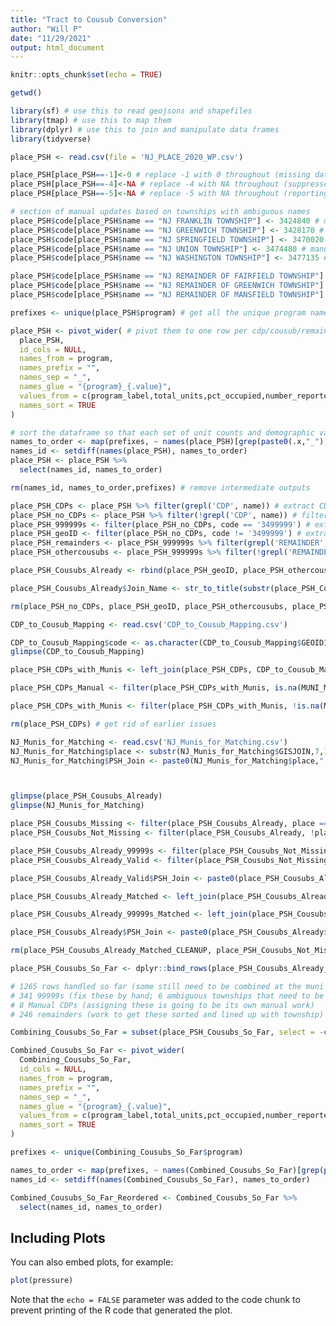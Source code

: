 ```yaml
---
title: "Tract to Cousub Conversion"
author: "Will P"
date: "11/29/2021"
output: html_document
---
```


```r
knitr::opts_chunk$set(echo = TRUE)
```

```r

getwd()

library(sf) # use this to read geojsons and shapefiles
library(tmap) # use this to map them
library(dplyr) # use this to join and manipulate data frames
library(tidyverse)

place_PSH <- read.csv(file = 'NJ_PLACE_2020_WP.csv')

place_PSH[place_PSH==-1]<-0 # replace -1 with 0 throughout (missing data)
place_PSH[place_PSH==-4]<-NA # replace -4 with NA throughout (suppressed demographic data)
place_PSH[place_PSH==-5]<-NA # replace -5 with NA throughout (reporting under 50% demographic data)

# section of manual updates based on townships with ambiguous names
place_PSH$code[place_PSH$name == "NJ FRANKLIN TOWNSHIP"] <- 3424840 # manually set Franklin Township (Gloucester County)
place_PSH$code[place_PSH$name == "NJ GREENWICH TOWNSHIP"] <- 3428170 # manually set Greenwich Township (Cumberland County)
place_PSH$code[place_PSH$name == "NJ SPRINGFIELD TOWNSHIP"] <- 3470020 # manually set Springfield Township (Union County)
place_PSH$code[place_PSH$name == "NJ UNION TOWNSHIP"] <- 3474480 # manually set Union Township (Union County) 
place_PSH$code[place_PSH$name == "NJ WASHINGTON TOWNSHIP"] <- 3477135 # manually set Washington Township (Bergen County) 

place_PSH$code[place_PSH$name == "NJ REMAINDER OF FAIRFIELD TOWNSHIP"] <- 3422350 # manually set Remainder of Fairfield Township (Cumberland County)
place_PSH$code[place_PSH$name == "NJ REMAINDER OF GREENWICH TOWNSHIP"] <- 3428185 # manually set Remainder of Greenwich Township (Gloucester County)
place_PSH$code[place_PSH$name == "NJ REMAINDER OF MANSFIELD TOWNSHIP"] <- 3443320 # manually set Remainder of Mansfield Township (Warren County)

prefixes <- unique(place_PSH$program) # get all the unique program names used in the dataset

place_PSH <- pivot_wider( # pivot them to one row per cdp/cousub/remainder
  place_PSH,
  id_cols = NULL,
  names_from = program,
  names_prefix = "",
  names_sep = "_",
  names_glue = "{program}_{.value}",
  values_from = c(program_label,total_units,pct_occupied,number_reported,pct_reported,months_since_report,months_since_report,pct_movein,people_per_unit,people_total,rent_per_month,spending_per_month,hh_income,person_income,pct_lt5k,pct_5k_lt10k,pct_10k_lt15k,pct_15k_lt20k,pct_ge20k,pct_wage_major,pct_welfare_major,pct_other_major,pct_median,pct_lt50_median,pct_lt30_median,pct_2adults,pct_1adult,pct_female_head,pct_female_head_child,pct_disabled_lt62,pct_disabled_ge62,pct_disabled_all,pct_lt24_head,pct_age25_50,pct_age51_61,pct_age62plus,pct_age85plus,pct_minority,pct_black_nonhsp,pct_native_american_nonhsp,pct_asian_pacific_nonhsp,pct_white_nothsp,pct_black_hsp,pct_wht_hsp,pct_oth_hsp,pct_hispanic,pct_multi,months_waiting,months_from_movein,pct_utility_allow,ave_util_allow,pct_bed1,pct_bed2,pct_bed3,pct_overhoused,tpoverty,tminority,tpct_ownsfd),
  names_sort = TRUE
)

# sort the dataframe so that each set of unit counts and demographic variables are together by program
names_to_order <- map(prefixes, ~ names(place_PSH)[grep(paste0(.x,"_"), names(place_PSH))]) %>% unlist
names_id <- setdiff(names(place_PSH), names_to_order)
place_PSH <- place_PSH %>%
  select(names_id, names_to_order)

rm(names_id, names_to_order,prefixes) # remove intermediate outputs

```

```r

place_PSH_CDPs <- place_PSH %>% filter(grepl('CDP', name)) # extract CDPs
place_PSH_no_CDPs <- place_PSH %>% filter(!grepl('CDP', name)) # filter them out of the main dataset
place_PSH_999999s <- filter(place_PSH_no_CDPs, code == '3499999') # extract cousubs without geoids, including remainders
place_PSH_geoID <- filter(place_PSH_no_CDPs, code != '3499999') # extract cousubs with geoids
place_PSH_remainders <- place_PSH_999999s %>% filter(grepl('REMAINDER', name)) # extract remainders of cousubs
place_PSH_othercousubs <- place_PSH_999999s %>% filter(!grepl('REMAINDER', name)) # extract other cousubs without geoids

place_PSH_Cousubs_Already <- rbind(place_PSH_geoID, place_PSH_othercousubs) # get things that are already aggregated to cousub

place_PSH_Cousubs_Already$Join_Name <- str_to_title(substr(place_PSH_Cousubs_Already$name,4,nchar(place_PSH_Cousubs_Already$name)))

rm(place_PSH_no_CDPs, place_PSH_geoID, place_PSH_othercousubs, place_PSH_999999s) # remove intermediate steps

```

```r

CDP_to_Cousub_Mapping <- read.csv('CDP_to_Cousub_Mapping.csv')

CDP_to_Cousub_Mapping$code <- as.character(CDP_to_Cousub_Mapping$GEOID10)
glimpse(CDP_to_Cousub_Mapping)

place_PSH_CDPs_with_Munis <- left_join(place_PSH_CDPs, CDP_to_Cousub_Mapping, by = "code") # put them together

place_PSH_CDPs_Manual <- filter(place_PSH_CDPs_with_Munis, is.na(MUNI_MUN_LABEL))

place_PSH_CDPs_with_Munis <- filter(place_PSH_CDPs_with_Munis, !is.na(MUNI_MUN_LABEL))

rm(place_PSH_CDPs) # get rid of earlier issues

NJ_Munis_for_Matching <- read.csv('NJ_Munis_for_Matching.csv')
NJ_Munis_for_Matching$place <- substr(NJ_Munis_for_Matching$GISJOIN,7,11)
NJ_Munis_for_Matching$PSH_Join <- paste0(NJ_Munis_for_Matching$place," ",NJ_Munis_for_Matching$MUN_LABEL)



glimpse(place_PSH_Cousubs_Already)
glimpse(NJ_Munis_for_Matching)

place_PSH_Cousubs_Missing <- filter(place_PSH_Cousubs_Already, place == 'XXXXX')
place_PSH_Cousubs_Not_Missing <- filter(place_PSH_Cousubs_Already, !place == 'XXXXX')

place_PSH_Cousubs_Already_99999s <- filter(place_PSH_Cousubs_Not_Missing, place == '99999')
place_PSH_Cousubs_Already_Valid <- filter(place_PSH_Cousubs_Not_Missing, !place == '99999')

place_PSH_Cousubs_Already_Valid$PSH_Join <- paste0(place_PSH_Cousubs_Already_Valid$place," ",place_PSH_Cousubs_Already_Valid$Join_Name)

place_PSH_Cousubs_Already_Matched <- left_join(place_PSH_Cousubs_Already_Valid, NJ_Munis_for_Matching, by = "PSH_Join") # put them together

place_PSH_Cousubs_Already_99999s_Matched <- left_join(place_PSH_Cousubs_Already_99999s, NJ_Munis_for_Matching, by = c("Join_Name" = "MUN_LABEL")) # put them together

place_PSH_Cousubs_Already$PSH_Join <- paste0(place_PSH_Cousubs_Already$place," ",place_PSH_Cousubs_Already$Join_Name) # 843 rows handled now, plus 416 for CDPs that aren't manual and 6 that are missing

rm(place_PSH_Cousubs_Already_Matched_CLEANUP, place_PSH_Cousubs_Not_Missing, place_PSH_Cousubs_Already_Valid) # clean up

place_PSH_Cousubs_So_Far <- dplyr::bind_rows(place_PSH_Cousubs_Already_Matched,place_PSH_CDPs_with_Munis,place_PSH_Cousubs_Missing)

# 1265 rows handled so far (some still need to be combined at the muni level)
# 341 99999s (fix these by hand; 6 ambiguous townships that need to be sorted out and added to the input file to disambiguate)
# 8 Manual CDPs (assigning these is going to be its own manual work)
# 246 remainders (work to get these sorted and lined up with township)

```

```r
Combining_Cousubs_So_Far = subset(place_PSH_Cousubs_So_Far, select = -c(gsl,states,sumlevel,sub_program,entities))

Combined_Cousubs_So_Far <- pivot_wider(
  Combining_Cousubs_So_Far,
  id_cols = NULL,
  names_from = program,
  names_prefix = "",
  names_sep = "_",
  names_glue = "{program}_{.value}",
  values_from = c(program_label,total_units,pct_occupied,number_reported,pct_reported,months_since_report,months_since_report,pct_movein,people_per_unit,people_total,rent_per_month,spending_per_month,hh_income,person_income,pct_lt5k,pct_5k_lt10k,pct_10k_lt15k,pct_15k_lt20k,pct_ge20k,pct_wage_major,pct_welfare_major,pct_other_major,pct_median,pct_lt50_median,pct_lt30_median,pct_2adults,pct_1adult,pct_female_head,pct_female_head_child,pct_disabled_lt62,pct_disabled_ge62,pct_disabled_all,pct_lt24_head,pct_age25_50,pct_age51_61,pct_age62plus,pct_age85plus,pct_minority,pct_black_nonhsp,pct_native_american_nonhsp,pct_asian_pacific_nonhsp,pct_white_nothsp,pct_black_hsp,pct_wht_hsp,pct_oth_hsp,pct_hispanic,pct_multi,months_waiting,months_from_movein,pct_utility_allow,ave_util_allow,pct_bed1,pct_bed2,pct_bed3,pct_overhoused,tpoverty,tminority,tpct_ownsfd),
  names_sort = TRUE
)

prefixes <- unique(Combining_Cousubs_So_Far$program)

names_to_order <- map(prefixes, ~ names(Combined_Cousubs_So_Far)[grep(paste0(.x,"_"), names(Combined_Cousubs_So_Far))]) %>% unlist
names_id <- setdiff(names(Combined_Cousubs_So_Far), names_to_order)

Combined_Cousubs_So_Far_Reordered <- Combined_Cousubs_So_Far %>%
  select(names_id, names_to_order)

```

## Including Plots

You can also embed plots, for example:

```r
plot(pressure)
```

Note that the `echo = FALSE` parameter was added to the code chunk to prevent printing of the R code that generated the plot.
